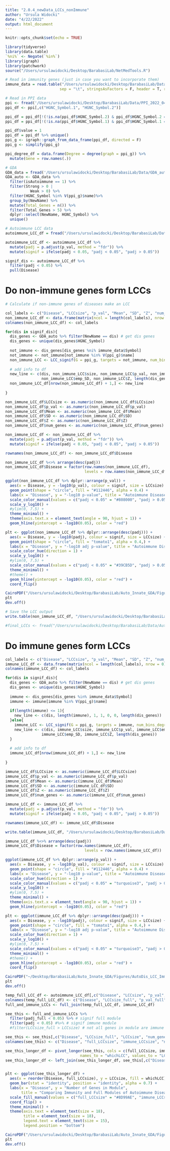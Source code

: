 ```yaml
---
title: "2.0.4_newData_LCCs_nonImmune"
author: "Ursula Widocki"
date: "4/22/2022"
output: html_document
---
```


```r
knitr::opts_chunk$set(echo = TRUE)
```

```r
library(tidyverse)
library(data.table)
`%ni%` <- Negate(`%in%`)
library(igraph)
library(patchwork)
source("/Users/ursulawidocki/Desktop/BarabasiLab/NetMedTools.R")
```

```r
# Read in immunity genes (just in case you want to incorporate them)
immune_data = read.table("/Users/ursulawidocki/Desktop/BarabasiLab/Data/immunity_genes_all.tsv", 
                        sep = "\t", stringsAsFactors = F, header = T, row.names = 1)

# Read in PPI data
ppi <- fread('/Users/ursulawidocki/Desktop/BarabasiLab/Data/PPI_2022_04042022.csv')
ppi_df <- ppi[,c("HGNC_Symbol.1", "HGNC_Symbol.2")]

ppi_df = ppi_df[!(!is.na(ppi_df$HGNC_Symbol.2) & ppi_df$HGNC_Symbol.2 ==""), ]
ppi_df = ppi_df[!(!is.na(ppi_df$HGNC_Symbol.1) & ppi_df$HGNC_Symbol.1 ==""), ]

ppi_df$value = 1
ppi_df = ppi_df %>% unique()
ppi_g <- igraph::graph_from_data_frame(ppi_df, directed = F)
ppi_g <- simplify(ppi_g)

ppi_degree_df = data.frame(Degree = degree(graph = ppi_g)) %>%
  mutate(Gene = row.names(.))

# GDA
GDA_data = fread('/Users/ursulawidocki/Desktop/BarabasiLab/Data/GDA_auto_new2.tsv') # has isAutoimmune col
GDA_auto <- GDA_data %>%
  filter(isAutoimmune == 1) %>%
  filter(Strong > 0 | 
           Weak > 0) %>%
  filter(HGNC_Symbol %in% V(ppi_g)$name)%>% 
  group_by(NewName) %>%
  mutate(Total_Genes = n()) %>%
  filter(Total_Genes > 5) %>%
  dplyr::select(NewName, HGNC_Symbol) %>%
  unique()

# Autoimmune LCC data
autoimmune_LCC_df = fread("/Users/ursulawidocki/Desktop/BarabasiLab/Data/AutoDis_LCCs_new2.tsv")

autoimmune_LCC_df <- autoimmune_LCC_df %>% 
  mutate(padj = p.adjust(p_val, method = "fdr")) %>%
  mutate(signif = ifelse(padj < 0.05, "padj < 0.05", "padj > 0.05"))

signif_dis <- autoimmune_LCC_df %>%
  filter(padj < 0.05) %>%
  pull(Disease)
```

# Do non-immune genes form LCCs

```r
# Calculate if non-immune genes of diseases make an LCC

col_labels <- c("Disease", "LCCsize", "p_val", "Mean", "SD", "Z", "num_genes")
non_immune_LCC_df <- data.frame(matrix(ncol = length(col_labels), nrow = 0))
colnames(non_immune_LCC_df) <- col_labels

for(dis in signif_dis){
  dis_genes <- GDA_auto %>% filter(NewName == dis) # get dis genes
  dis_genes <- unique(dis_genes$HGNC_Symbol)
  
  not_immune <- dis_genes[dis_genes %ni% immune_data$Symbol]
  not_immune <- not_immune[not_immune %in% V(ppi_g)$name]
  non_immune_LCC <- LCC_signif(G = ppi_g, targets = not_immune, num_bins_degree_G = 1, min_bin_degree = 20, iter = 1000)
  
  # add info to df
  new_line <- c(dis, non_immune_LCC$size, non_immune_LCC$p_val, non_immune_LCC$emp_mean, 
                non_immune_LCC$emp_SD, non_immune_LCC$Z, length(dis_genes))
  non_immune_LCC_df[nrow(non_immune_LCC_df) + 1,] <- new_line
  
}

```

```r
non_immune_LCC_df$LCCsize <- as.numeric(non_immune_LCC_df$LCCsize)
non_immune_LCC_df$p_val <- as.numeric(non_immune_LCC_df$p_val)
non_immune_LCC_df$Mean <- as.numeric(non_immune_LCC_df$Mean)
non_immune_LCC_df$SD <- as.numeric(non_immune_LCC_df$SD)
non_immune_LCC_df$Z <- as.numeric(non_immune_LCC_df$Z)
non_immune_LCC_df$num_genes <- as.numeric(non_immune_LCC_df$num_genes)

non_immune_LCC_df <- non_immune_LCC_df %>% 
  mutate(padj = p.adjust(p_val, method = "fdr")) %>%
  mutate(signif = ifelse(padj < 0.05, "padj < 0.05", "padj > 0.05"))

rownames(non_immune_LCC_df) <- non_immune_LCC_df$Disease

non_immune_LCC_df %<>% arrange(desc(padj))
non_immune_LCC_df$Disease = factor(row.names(non_immune_LCC_df), 
                                   levels = row.names(non_immune_LCC_df))

ggplot(non_immune_LCC_df %>% dplyr::arrange(p_val)) +
  aes(x = Disease, y = -log10(p_val), colour = signif, size = LCCsize) +
  geom_point(shape = "circle", fill = "#112446", alpha = 0.4) +
  labs(x = "Disease", y = "-log10 p-value", title = "Autoimmune Diseases and Modules formed by Non-Immune System genes") +
  scale_color_manual(values = c("padj < 0.05" = "#808000", "padj > 0.05" = "#8D99AE")) +
  scale_y_log10() +
  #ylim(0, 7.5) +
  theme_minimal() +
  theme(axis.text.x = element_text(angle = 90, hjust = 1)) +
  geom_hline(yintercept = -log10(0.05), color = "red")

plt <- ggplot(non_immune_LCC_df %>% dplyr::arrange(desc(padj))) +
  aes(x = Disease, y = -log10(padj), colour = signif, size = LCCsize) +
  geom_point(shape = "circle", fill = "tomato1", alpha = 0.4,) +
  labs(x = "Disease", y = "-log10 adj p-value", title = "Autoimmune Diseases and Modules formed by Non-Immune System genes") +
  scale_color_hue(direction = 1) +
  scale_y_log10() +
  #ylim(0, 7.5) +
  scale_color_manual(values = c("padj < 0.05" = "#39CB5D", "padj > 0.05" = "#8D99AE")) +
  theme_minimal() +
  #theme() +
  geom_hline(yintercept = -log10(0.05), color = "red") + 
  coord_flip()

CairoPDF("/Users/ursulawidocki/Desktop/BarabasiLab/Auto_Innate_GDA/Figures/AutoDis_LCC_nonImmune.pdf", height = 6, width = 10)
plt
dev.off()

```

```r
# Save the LCC output
write.table(non_immune_LCC_df, "/Users/ursulawidocki/Desktop/BarabasiLab/Data/AutoDis_nonImmune_LCCs2.tsv", sep = "\t", row.names = T, col.names = T)

#final_LCCs <- fread("/Users/ursulawidocki/Desktop/BarabasiLab/Data/AutoDis_nonImmune_LCCs.tsv")
```






# Do immune genes form LCCs

```r
col_labels <- c("Disease", "LCCsize", "p_val", "Mean", "SD", "Z", "num_genes")
immune_LCC_df <- data.frame(matrix(ncol = length(col_labels), nrow = 0))
colnames(immune_LCC_df) <- col_labels

for(dis in signif_dis){
  dis_genes <- GDA_auto %>% filter(NewName == dis) # get dis genes
  dis_genes <- unique(dis_genes$HGNC_Symbol)
  
  immune <- dis_genes[dis_genes %in% immune_data$Symbol]
  immune <- immune[immune %in% V(ppi_g)$name]
  
  if(length(immune) <= 1){
    new_line <- c(dis, length(immune), 1, 1, 0, 0, length(dis_genes))
  }else{
    immune_LCC <- LCC_signif(G = ppi_g, targets = immune, num_bins_degree_G = 1, min_bin_degree = 20, iter = 1000)
    new_line <- c(dis, immune_LCC$size, immune_LCC$p_val, immune_LCC$emp_mean, 
                immune_LCC$emp_SD, immune_LCC$Z, length(dis_genes))
  }
  
  # add info to df
  immune_LCC_df[nrow(immune_LCC_df) + 1,] <- new_line
  
}

```

```r
immune_LCC_df$LCCsize <- as.numeric(immune_LCC_df$LCCsize)
immune_LCC_df$p_val <- as.numeric(immune_LCC_df$p_val)
immune_LCC_df$Mean <- as.numeric(immune_LCC_df$Mean)
immune_LCC_df$SD <- as.numeric(immune_LCC_df$SD)
immune_LCC_df$Z <- as.numeric(immune_LCC_df$Z)
immune_LCC_df$num_genes <- as.numeric(immune_LCC_df$num_genes)

immune_LCC_df <- immune_LCC_df %>% 
  mutate(padj = p.adjust(p_val, method = "fdr")) %>%
  mutate(signif = ifelse(padj < 0.05, "padj < 0.05", "padj > 0.05"))

rownames(immune_LCC_df) <- immune_LCC_df$Disease

write.table(immune_LCC_df, "/Users/ursulawidocki/Desktop/BarabasiLab/Data/AutoDis_Immune_LCCs2.tsv", sep = "\t", row.names = T, col.names = T)

immune_LCC_df %<>% arrange(desc(padj))
immune_LCC_df$Disease = factor(row.names(immune_LCC_df), 
                                   levels = row.names(immune_LCC_df))

ggplot(immune_LCC_df %>% dplyr::arrange(p_val)) +
  aes(x = Disease, y = -log10(p_val), colour = signif, size = LCCsize) +
  geom_point(shape = "circle", fill = "#112446", alpha = 0.4) +
  labs(x = "Disease", y = "-log10 p-value", title = "Autoimmune Diseases and Modules formed by Immune System genes") +
  scale_color_hue(direction = 1) +
  scale_color_manual(values = c("padj < 0.05" = "turquoise3", "padj > 0.05" = "tomato1")) +
  scale_y_log10() +
  #ylim(0, 7.5) +
  theme_minimal() +
  theme(axis.text.x = element_text(angle = 90, hjust = 1)) +
  geom_hline(yintercept = -log10(0.05), color = "red")

plt <- ggplot(immune_LCC_df %>% dplyr::arrange(desc(padj))) +
  aes(x = Disease, y = -log10(padj), colour = signif, size = LCCsize) +
  geom_point(shape = "circle", fill = "tomato1", alpha = 0.4,) +
  labs(x = "Disease", y = "-log10 adj p-value", title = "Autoimmune Diseases and Modules formed by Immune System genes") +
  scale_color_hue(direction = 1) +
  scale_y_log10() +
  #ylim(0, 7.5) +
  scale_color_manual(values = c("padj < 0.05" = "turquoise3", "padj > 0.05" = "tomato1")) +
  theme_minimal() +
  #theme() +
  geom_hline(yintercept = -log10(0.05), color = "red") + 
  coord_flip()

CairoPDF("~/Desktop/BarabasiLab/Auto_Innate_GDA/Figures/AutoDis_LCC_Immune.pdf", height = 6, width = 10)
plt
dev.off()

```

```r
temp_full_LCC_df <- autoimmune_LCC_df[,c("Disease", "LCCsize", "p_val", "padj")]
colnames(temp_full_LCC_df) <- c("Disease", "LCCsize_full", "p_val_full", "padj_full")
full_and_immune_LCCs <- full_join(temp_full_LCC_df, immune_LCC_df) 

see_this <- full_and_immune_LCCs %>%
  filter(padj_full < 0.05) %>% # signif full module
  filter(padj < 0.05) #%>% # signif immune module
  #filter(LCCsize_full > LCCsize) # not all genes in module are immune

see_this <- see_this[,c("Disease", "LCCsize_full", "LCCsize", "num_genes")]
colnames(see_this) <- c("Disease", "full_LCCsize", "immune_LCCsize", "num_genes")

see_this_longer_df <- pivot_longer(see_this, cols = c(full_LCCsize, immune_LCCsize), 
                                 names_to = "whichLCC", values_to = "LCCsize")
see_this_longer_df <- left_join(see_this_longer_df, see_this[,c("Disease", "full_LCCsize")], by = "Disease")


plt <- ggplot(see_this_longer_df) + 
  aes(x = reorder(Disease, full_LCCsize), y = LCCsize, fill = whichLCC) + 
  geom_bar(stat = "identity", position = "identity", alpha = 0.7) +
  labs(x = "Disease", y = "Number of Genes in Module", 
       title = "Comparing Immunity and Full Modules of Autoimmune Diseases") +
  scale_fill_manual(values = c("full_LCCsize" = "#8D99AE", "immune_LCCsize" = "#0B4FE1")) +
  coord_flip() +
  theme_minimal() +
  theme(axis.text = element_text(size = 18),
        title = element_text(size = 18),
        legend.text = element_text(size = 15),
        legend.position = "bottom")

CairoPDF("/Users/ursulawidocki/Desktop/BarabasiLab/Auto_Innate_GDA/Figures/Immune_vs_Full_LCC.pdf", height = 10, width = 14)
plt
dev.off()

  
```







